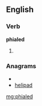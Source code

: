 ==English==

===Verb===
'''phialed'''

# {{past of|[[phial]]}}

===Anagrams===
* {{alphagram|adehilp}}
* [[helipad#English|helipad]]

[[mg:phialed]]